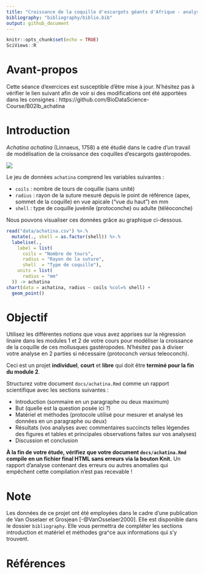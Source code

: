 ```yaml
---
title: "Croissance de la coquille d'escargots géants d'Afrique - analyse libre"
bibliography: "bibliography/biblio.bib"
output: github_document
---
```


```r
knitr::opts_chunk$set(echo = TRUE)
SciViews::R
```

# Avant-propos

Cette séance d'exercices est susceptible d'être mise à jour. N'hésitez pas à vérifier le lien suivant afin de voir si des modifications ont été apportées dans les consignes : https://github.com/BioDataScience-Course/B02Ib_achatina

# Introduction

*Achatina achatina* (Linnaeus, 1758) a été étudié dans le cadre d'un travail de modélisation de la croissance des coquilles d'escargots gastéropodes.

![](images/achatina.png)

Le jeu de données `achatina` comprend les variables suivantes :

- `coils` : nombre de tours de coquille (sans unité)
- `radius` : rayon de la suture mesuré depuis le point de référence (apex, sommet de la coquille) en vue apicale ("vue du haut") en mm
- `shell` : type de coquille juvénile (protoconche) ou adulte (téléoconche)

Nous pouvons visualiser ces données grâce au graphique ci-dessous.

```r
read("data/achatina.csv") %>.%
  mutate(., shell = as.factor(shell)) %>.%
  labelise(.,
    label = list(
      coils = "Nombre de tours",
      radius = "Rayon de la suture",
      shell  = "Type de coquille"),
    units = list(
      radius = "mm"
  )) -> achatina
chart(data = achatina, radius ~ coils %col=% shell) +
  geom_point()
```

# Objectif

Utilisez les différentes notions que vous avez apprises sur la régression linaire dans les modules 1 et 2 de votre cours pour modéliser la croissance de la coquille de ces mollusques gastéropodes. N'hésitez pas à diviser votre analyse en 2 parties si nécessaire (protoconch *versus* teleoconch).

Ceci est un projet **individuel**, **court** et **libre** qui doit être **terminé pour la fin du module 2**. 

Structurez votre document `docs/achatina.Rmd` comme un rapport scientifique avec les sections suivantes :

- Introduction (sommaire en un paragraphe ou deux maximum)
- But (quelle est la question posée ici ?)
- Matériel et méthodes (protocole utilisé pour mesurer et analysé les données en un paragraphe ou deux)
- Résultats (vos analyses avec commentaires succincts telles légendes des figures et tables et principales observations faites sur vos analyses)
- Discussion et conclusion

**À la fin de votre étude, vérifiez que votre document `docs/achatina.Rmd` compile en un fichier final HTML sans erreurs via la bouton Knit.** Un rapport d'analyse contenant des erreurs ou autres anomalies qui empêchent cette compilation n'est pas recevable !

# Note

Les données de ce projet ont été employées dans le cadre d'une publication de Van Osselaer et Grosjean [-@VanOsselaer2000]. Elle est disponible dans le dossier `bibliography`. Elle vous permettra de compléter les sections introduction et matériel et méthodes gra^ce aux informations qui s'y trouvent.

# Références {-}
